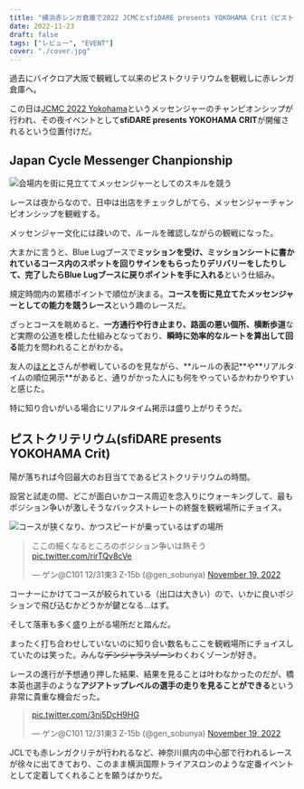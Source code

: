 ```yaml
---
title: "横浜赤レンガ倉庫で2022 JCMCとsfiDARE presents YOKOHAMA Crit（ピストクリテリウム）を観戦"
date: 2022-11-23
draft: false
tags: ["レビュー", "EVENT"]
cover: "./cover.jpg"
---
```


過去にバイクロア大阪で観戦して以来のピストクリテリウムを観戦しに赤レンガ倉庫へ。

この日は[JCMC 2022 Yokohama](https://jcmc2022.jpbma.org/)というメッセンジャーのチャンピオンシップが行われ、その夜イベントとして**sfiDARE presents YOKOHAMA CRIT**が開催されるという位置付けだ。

## Japan Cycle Messenger Chanpionship

![会場内を街に見立ててメッセンジャーとしてのスキルを競う](./delivery-couse.jpg)

レースは夜からなので、日中は出店をチェックしがてら、メッセンジャーチャンピオンシップを観戦する。

メッセンジャー文化には疎いので、ルールを確認しながらの観戦になった。

大まかに言うと、Blue Lugブースで**ミッションを受け、ミッションシートに書かれているコース内のスポットを回りサインをもらったりデリバリーをしたりして、完了したらBlue Lugブースに戻りポイントを手に入れる**という仕組み。

規定時間内の累積ポイントで順位が決まる。**コースを街に見立てたメッセンジャーとしての能力を競うレース**という趣のレースだ。

ざっとコースを眺めると、**一方通行や行き止まり、路面の悪い個所、横断歩道**など実際の公道を模した仕組みとなっており、**瞬時に効率的なルートを算出して回る**能力を問われることがわかる。

友人の[ほとと](https://twitter.com/hototo_)さんが参戦しているのを見ながら、**ルールの表記**や**リアルタイムの順位掲示**があると、通りがかった人にも何をやっているかわかりやすいと感じた。

特に知り合いがいる場合にリアルタイム掲示は盛り上がりそうだ。

## ピストクリテリウム(sfiDARE presents YOKOHAMA Crit)

陽が落ちれば今回最大のお目当てであるピストクリテリウムの時間。

設営と試走の間、どこが面白いかコース周辺を念入りにウォーキングして、最もポジション争いが激しそうなバックストレートの終盤を観戦場所にチョイス。

![コースが狭くなり、かつスピードが乗っているはずの場所](./crit-couse.jpg)

<blockquote class="twitter-tweet"><p lang="ja" dir="ltr">ここの細くなるところのポジション争いは熱そう <a href="https://t.co/rirTQv8cVe">pic.twitter.com/rirTQv8cVe</a></p>&mdash; ゲン@C101 12/31東3 Z-15b (@gen_sobunya) <a href="https://twitter.com/gen_sobunya/status/1593890103491194880?ref_src=twsrc%5Etfw">November 19, 2022</a></blockquote>

コーナーにかけてコースが絞られている（出口は大きい）ので、いかに良いポジションで飛び込むかどうかが鍵となる…はず。

そして落車も多く盛り上がる場所だと踏んだ。

まったく打ち合わせしていないのに知り合い数名もここを観戦場所にチョイスしていたのは笑った。みんな~~デンジャラスゾーン~~わくわくゾーンが好き。

レースの進行が予想通り押した結果、結果を見ることは叶わなかったのだが、橋本英也選手のような**アジアトップレベルの選手の走りを見ることができる**という非常に貴重な機会だった。

<blockquote class="twitter-tweet"><p lang="zxx" dir="ltr"><a href="https://t.co/3nj5DcH9HG">pic.twitter.com/3nj5DcH9HG</a></p>&mdash; ゲン@C101 12/31東3 Z-15b (@gen_sobunya) <a href="https://twitter.com/gen_sobunya/status/1593905528153202689?ref_src=twsrc%5Etfw">November 19, 2022</a></blockquote>

JCLでも赤レンガクリテが行われるなど、神奈川県内の中心部で行われるレースが徐々に出てきており、このまま横浜国際トライアスロンのような定番イベントとして定着してくれることを願うばかりだ。
